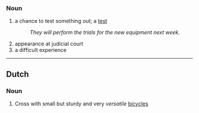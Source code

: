 ===Noun===

# a chance to test something out; a [[test]]
#:''They will perform the trials for the new equipment next week.''
# appearance at judicial court
# a difficult experience

----
==Dutch==
===Noun===

# Cross with small but sturdy and very ''versatile'' [[bicycles]]